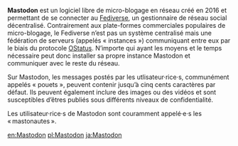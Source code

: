 '''Mastodon''' est un logiciel libre de micro-blogage en réseau créé en 2016 et permettant de se connecter au [[Fediverse]], un gestionnaire de réseau social décentralisé. Contrairement aux plate-formes commerciales populaires de micro-blogage, le Fediverse n’est pas un système centralisé mais une fédération de serveurs (appelés « instances ») communiquant entre eux par le biais du protocole [[OStatus]]. N’importe qui ayant les moyens et le temps nécessaire peut donc installer sa propre instance Mastodon et communiquer avec le reste du réseau.

Sur Mastodon, les messages postés par les utlisateur·rice·s, communément appelés « pouets », peuvent contenir jusqu’à cinq cents caractères par défaut. Ils peuvent également inclure des images ou des vidéos et sont susceptibles d’êtres publiés sous différents niveaux de confidentialité.

Les utilisateur·rice·s de Mastodon sont couramment appelé·e·s les « mastonautes ».

[[en:Mastodon]]
[[pl:Mastodon]]
[[ja:Mastodon]]